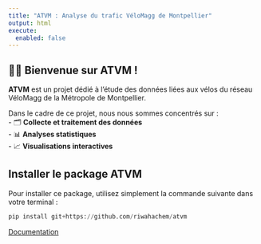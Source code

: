 ```yaml
---
title: "ATVM : Analyse du trafic VéloMagg de Montpellier"
output: html
execute:
  enabled: false
---
```


## 🚴‍♂️  Bienvenue sur **ATVM** !

**ATVM**  est un projet dédié à l’étude des données liées aux vélos du réseau VéloMagg de la Métropole de Montpellier. 

Dans le cadre de ce projet, nous nous sommes concentrés sur :  
- 🗂 **Collecte et traitement des données**   
- 📊 **Analyses statistiques**  
- 📈 **Visualisations interactives**  

##  Installer le package ATVM 

Pour installer ce package, utilisez simplement la commande suivante dans votre terminal :  

```python
pip install git+https://github.com/riwahachem/atvm
```

[Documentation](docs/_build/html/index.html)